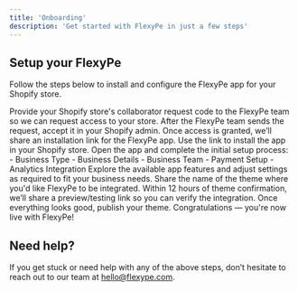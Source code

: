 ```yaml
---
title: 'Onboarding'
description: 'Get started with FlexyPe in just a few steps'
---
```


## Setup your FlexyPe

Follow the steps below to install and configure the FlexyPe app for your Shopify store.

<Steps>
  <Step title="Share collaborator code with the FlexyPe team">
    Provide your Shopify store's collaborator request code to the FlexyPe team so we can request access to your store.
  </Step>
  <Step title="Accept collaborator request">
    After the FlexyPe team sends the request, accept it in your Shopify admin.
  </Step>
  <Step title="Install the FlexyPe app">
    Once access is granted, we’ll share an installation link for the FlexyPe app. Use the link to install the app in your Shopify store.
  </Step>
  <Step title="Complete app setup">
    Open the app and complete the initial setup process:
    - Business Type
    - Business Details
    - Business Team
    - Payment Setup
    - Analytics Integration
  </Step>
  <Step title="Customize features to your needs">
    Explore the available app features and adjust settings as required to fit your business needs.
  </Step>
  <Step title="Let us know your theme">
    Share the name of the theme where you'd like FlexyPe to be integrated.
  </Step>
  <Step title="Get your testing link">
    Within 12 hours of theme confirmation, we’ll share a preview/testing link so you can verify the integration.
  </Step>
  <Step title="Go live with FlexyPe">
    Once everything looks good, publish your theme. Congratulations — you're now live with FlexyPe!
  </Step>
</Steps>

## Need help?

If you get stuck or need help with any of the above steps, don’t hesitate to reach out to our team at [hello@flexype.com](mailto:hello@flexype.com).
